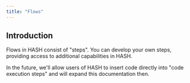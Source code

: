 ```yaml
---
title: "Flows"
---
```


## Introduction

Flows in HASH consist of "steps". You can develop your own steps, providing access to additional capabilities in HASH.

In the future, we'll allow users of HASH to insert code directly into "code execution steps" and will expand this documentation then.
